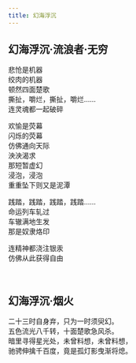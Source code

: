 ```yaml
---
title: 幻海浮沉
---
```


## 幻海浮沉·流浪者·无穷

​悲怆是机器  
​绞肉的机器  
顿然四面楚歌  
​撕扯，嚼烂，撕扯，嚼烂……  
​连灵魂都一起破碎

​欢愉是荧幕  
​闪烁的荧幕  
​仿佛通向天际  
​泱泱渴求  
​那短暂虚幻  
​浸泡，浸泡  
​重重坠下则又是泥潭

​践踏，践踏，践踏，践踏……  
​命运列车轧过  
​车辙满地生发  
​那是奴隶烙印

​连精神都浇注银汞  
仿佛​从此获得自由

<br />

## 幻海浮沉·烟火

​二十三时自身弃，只为一时须臾幻。  
​五色流光八千转，十面楚歌急风杀。  
​暗里寻得星光处，未曾料想，未曾料想，  
驰骋伸擒千百度，​竟是孤灯影曳渐将熄。
